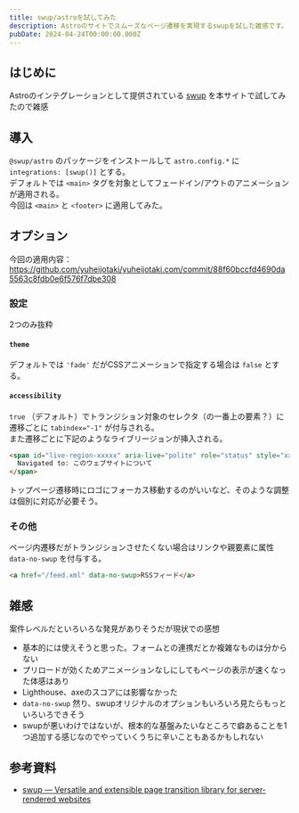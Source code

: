 ```yaml
---
title: swup/astroを試してみた
description: Astroのサイトでスムーズなページ遷移を実現するswupを試した雑感です。
pubDate: 2024-04-24T00:00:00.000Z
---
```


## はじめに

Astroのインテグレーションとして提供されている [swup](https://github.com/swup/astro) を本サイトで試してみたので雑感

## 導入

`@swup/astro` のパッケージをインストールして `astro.config.*` に `integrations: [swup()]` とする。  
デフォルトでは `<main>` タグを対象としてフェードイン/アウトのアニメーションが適用される。  
今回は `<main>` と `<footer>` に適用してみた。

## オプション

今回の適用内容：  
https://github.com/yuheijotaki/yuheijotaki.com/commit/88f60bccfd4690da5563c8fdb0e6f576f7dbe308

### 設定

2つのみ抜粋

#### `theme`

デフォルトでは `'fade'` だがCSSアニメーションで指定する場合は `false` とする。

#### `accessibility`

`true` （デフォルト）でトランジション対象のセレクタ（の一番上の要素？）に遷移ごとに `tabindex="-1"` が付与される。  
また遷移ごとに下記のようなライブリージョンが挿入される。

```html
<span id="live-region-xxxxx" aria-live="polite" role="status" style="xxxxx">
  Navigated to: このウェブサイトについて
</span>
```

トップページ遷移時にロゴにフォーカス移動するのがいいなど、そのような調整は個別に対応が必要そう。

### その他

ページ内遷移だがトランジションさせたくない場合はリンクや親要素に属性 `data-no-swup` を付与する。

```html
<a href="/feed.xml" data-no-swup>RSSフィード</a>
```

## 雑感

案件レベルだといろいろな発見がありそうだが現状での感想

- 基本的には使えそうと思った。フォームとの連携だとか複雑なものは分からない
- プリロードが効くためアニメーションなしにしてもページの表示が速くなった体感はあり
- Lighthouse、axeのスコアには影響なかった
- `data-no-swup` 然り、swupオリジナルのオプションもいろいろ見たらもっといろいろできそう
- swupが悪いわけではないが、根本的な基盤みたいなところで癖あることを1つ追加する感じなのでやっていくうちに辛いこともあるかもしれない

## 参考資料

- [swup — Versatile and extensible page transition library for server-rendered websites](https://swup.js.org/)
